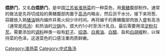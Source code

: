 {{unreferenced|time=2015-01-03T03:23:55+00:00}}
'''煨脐门'''，又名'''白煨脐门'''，是中国[[江苏省|江苏省]][[淮扬菜|淮扬菜]]的一种菜色，用[[黄鳝|黄鳝]]腹部制作。通常的做法是先将切成段的黄鳝腹部肉置于[[高汤|高汤]]内略汆，然后沥干水分。接下来将葱、蒜瓣放入熟[[猪油|猪油]]锅内煸炸并离火焖少许时间。再将煸干的黄鳝腹部肉放入盛有高汤（通常是[[鸡汤|鸡汤]]）和热油的[[沙锅|沙锅]]内，煨大约1小时至汤汁乳白。最后需要用湿[[淀粉|淀粉]][[勾芡|勾芡]]。需要添加的[[调料|调料]]种类一般有[[虾子|虾子]]、[[绍酒|绍酒]]、[[白酱油|白酱油]]、[[白醋|白醋]]、盐和[[白胡椒|白胡椒]]粉，以保持菜的色泽。这道菜色的口感注重肉质鲜嫩。

[[Category:淮扬菜|Category:淮扬菜]]
[[Category:中式鱼汤|Category:中式鱼汤]]